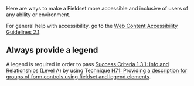 Here are ways to make a Fieldset more accessible and inclusive of users of any ability or environment.

For general help with accessibility, go to the [Web Content Accessibility Guidelines 2.1](https://www.w3.org/TR/WCAG21/).

## Always provide a legend

A legend is required in order to pass [Success Criteria 1.3.1: Info and Relationships (Level A)](https://www.w3.org/WAI/WCAG21/Understanding/info-and-relationships) by using [Technique H71: Providing a description for groups of form controls using fieldset and legend elements](https://www.w3.org/WAI/WCAG21/Techniques/html/H71).
